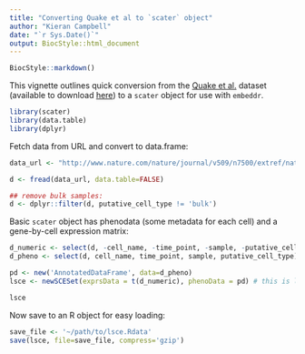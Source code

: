 ```yaml
---
title: "Converting Quake et al to `scater` object"
author: "Kieran Campbell"
date: "`r Sys.Date()`"
output: BiocStyle::html_document
---
```


```r
BiocStyle::markdown()
```

This vignette outlines quick conversion from the [Quake et al.](http://www.nature.com/nature/journal/v509/n7500/full/nature13173.html) dataset (available to download [here](http://www.nature.com/nature/journal/v509/n7500/extref/nature13173-s4.txt)) to a `scater` object for use with `embeddr`.

```r
library(scater)
library(data.table)
library(dplyr)
```

Fetch data from URL and convert to data.frame:
```r
data_url <- "http://www.nature.com/nature/journal/v509/n7500/extref/nature13173-s4.txt"

d <- fread(data_url, data.table=FALSE)

## remove bulk samples:
d <- dplyr::filter(d, putative_cell_type != 'bulk')
```

Basic `scater` object has phenodata (some metadata for each cell) and a gene-by-cell expression matrix:

```r
d_numeric <- select(d, -cell_name, -time_point, -sample, -putative_cell_type)
d_pheno <- select(d, cell_name, time_point, sample, putative_cell_type)

pd <- new('AnnotatedDataFrame', data=d_pheno)
lsce <- newSCESet(exprsData = t(d_numeric), phenoData = pd) # this is log2 data so use exprs

lsce
```

Now save to an R object for easy loading:
```r
save_file <- '~/path/to/lsce.Rdata'
save(lsce, file=save_file, compress='gzip')
```

